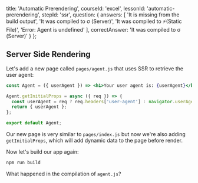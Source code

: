 
  title: 'Automatic Prerendering',
  courseId: 'excel',
  lessonId: 'automatic-prerendering',
  stepId: 'ssr',
  question: {
    answers: [
      'It is missing from the build output',
      'It was compiled to σ (Server)',
      'It was compiled to ⚡(Static File)',
      'Error: Agent is undefined'
    ],
    correctAnswer: 'It was compiled to σ (Server)'
  }
};

## Server Side Rendering

Let's add a new page called `pages/agent.js` that uses SSR to retrieve the user agent:

```jsx
const Agent = ({ userAgent }) => <h1>Your user agent is: {userAgent}</h1>;

Agent.getInitialProps = async ({ req }) => {
  const userAgent = req ? req.headers['user-agent'] : navigator.userAgent;
  return { userAgent };
};

export default Agent;
```

Our new page is very similar to `pages/index.js` but now we're also adding `getInitialProps`, which will add dynamic data to the page before render.

Now let's build our app again:

```bash
npm run build
```

What happened in the compilation of `agent.js`?

